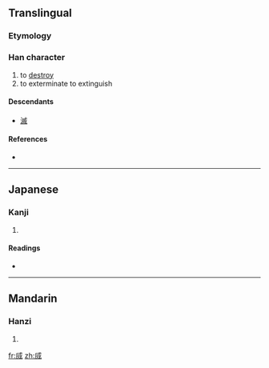 ==Translingual==

===Etymology===
{{Han compound|戌|火|t2=fire|ls=ic}}

===Han character===
{{Han char|rn=86|rad=火|as=06|sn=10|four=|canj=戈竹一火 (IHMF)}}

# to [[destroy]]
# to exterminate to extinguish

====Descendants====
* [[滅]]

====References====
* {{Han ref|kx=0670.120|dkj=19007|dj=1079.070|hdz=21405.180|uh=70D5|ud=28885}}

----

==Japanese==

===Kanji===
{{ja-kanji|grade=|rs=火06}}

# {{defn|Japanese|sort=火06}}

====Readings====
* {{ja-readings|on=[[けつ]] (ketsu), [[けち]] (kechi), [[べつ]] (betsu)|kun=[[ほろびる]] (horobiru), [[ほろぼす]] (horobosu)}}

----

==Mandarin==

===Hanzi===
{{cmn-hanzi|pin=[[xuè]] ([[xue4]])|wg=hsüeh<sup>4</sup>}}

# {{defn|Mandarin|sort=火06}}

[[fr:烕]]
[[zh:烕]]